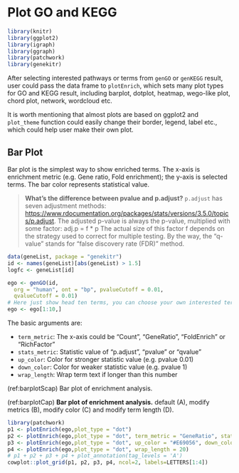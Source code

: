 # Plot GO and KEGG {#plot-go-kegg}

```r
library(knitr)
library(ggplot2)
library(igraph)
library(ggraph)
library(patchwork)
library(genekitr)
```

After selecting interested pathways or terms from `genGO` or `genKEGG` result, user could pass the data frame to `plotEnrich`, which sets many plot types for GO and KEGG result, including barplot, dotplot, heatmap, wego-like plot, chord plot, network, wordcloud etc.

It is worth mentioning that almost plots are based on ggplot2 and `plot_theme` function could easily change their border, legend, label etc., which could help user make their own plot.


## Bar Plot

Bar plot is the simplest way to show enriched terms. The x-axis is enrichment metric (e.g. Gene ratio, Fold enrichment); the y-axis is selected terms. The bar color represents statistical value.

> **What's the difference between pvalue and p.adjust?**
`p.adjust` has seven adjustment methods: <https://www.rdocumentation.org/packages/stats/versions/3.5.0/topics/p.adjust>.
The adjusted p-value is always the p-value, multiplied with some factor: adj.p = f * p The actual size of this factor f depends on the strategy used to correct for multiple testing.
By the way, the "q-value" stands for "false discovery rate (FDR)" method.

```r
data(geneList, package = "genekitr")
id <- names(geneList)[abs(geneList) > 1.5]
logfc <- geneList[id]

ego <- genGO(id,
  org = "human", ont = "bp", pvalueCutoff = 0.01,
  qvalueCutoff = 0.01)
# Here just show head ten terms, you can choose your own interested terms!
ego <- ego[1:10,]
```

The basic arguments are: 

- `term_metric`: The x-axis could be "Count", "GeneRatio", "FoldEnrich" or "RichFactor"
- `stats_metric`: Statistic value of "p.adjust", "pvalue" or "qvalue"
- `up_color`: Color for stronger statistic value (e.g. pvalue 0.01)
- `down_color`: Color for weaker statistic value (e.g. pvalue 1)
- `wrap_length`: Wrap term text if longer than this number

(ref:barplotScap) Bar plot of enrichment analysis.

(ref:barplotCap) **Bar plot of enrichment analysis.** default (A), modify metrics (B),  modify color (C) and modify term length (D).

```r
library(patchwork)
p1 <- plotEnrich(ego,plot_type = "dot")
p2 <- plotEnrich(ego,plot_type = "dot", term_metric = "GeneRatio", stats_metric = "pvalue")
p3 <- plotEnrich(ego,plot_type = "dot", up_color = "#E69056", down_color = "#325CAC")
p4 <- plotEnrich(ego,plot_type = "dot", wrap_length = 20)
# p1 + p2 + p3 + p4 + plot_annotation(tag_levels = 'A')
cowplot::plot_grid(p1, p2, p3, p4, ncol=2, labels=LETTERS[1:4])
```
